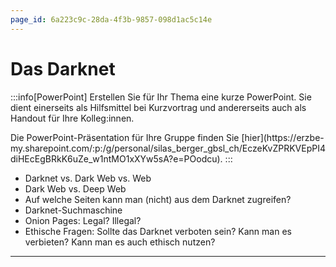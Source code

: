 ```yaml
---
page_id: 6a223c9c-28da-4f3b-9857-098d1ac5c14e
---
```



# Das Darknet
:::info[PowerPoint]
Erstellen Sie für Ihr Thema eine kurze PowerPoint. Sie dient einerseits als Hilfsmittel bei Kurzvortrag und andererseits auch als Handout für Ihre Kolleg:innen.

<Restricted id='d94a7bf5-fbbe-41e0-90d8-5fd5a340f55f'>
  Die PowerPoint-Präsentation für Ihre Gruppe finden Sie [hier](https://erzbe-my.sharepoint.com/:p:/g/personal/silas_berger_gbsl_ch/EczeKvZPRKVEpPI4diHEcEgBRkK6uZe_w1ntMO1xXYw5sA?e=POodcu).
</Restricted>
:::

- Darknet vs. Dark Web vs. Web
- Dark Web vs. Deep Web
- Auf welche Seiten kann man (nicht) aus dem Darknet zugreifen?
- Darknet-Suchmaschine
- Onion Pages: Legal? Illegal?
- Ethische Fragen: Sollte das Darknet verboten sein? Kann man es verbieten? Kann man es auch ethisch nutzen?

---

